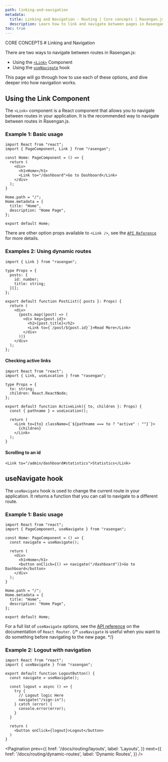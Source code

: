 ```yaml
---
path: linking-and-navigation
metadata:
  title: Linking and Navigation - Routing | Core concepts | Rasengan.js
  description: Learn how to link and navigate between pages in Rasengan.js.
toc: true
---
```



<span className="text-[12px] font-mono-regular text-foreground/60">
  CORE CONCEPTS
</span>
# Linking and Navigation

There are two ways to navigate between routes in Rasengan.js:

- Using the [`<Link>`](/docs/core/routing/linking#link-component) Component
- Using the [`useNavigate`](/docs/core/routing/linking#useNavigate) hook

This page will go through how to use each of these options, and dive deeper into how navigation works.

## Using the Link Component

The `<Link>` component is a React component that allows you to navigate between routes in your application.
It is the recommended way to navigate between routes in Rasengan.js.

### Example 1: Basic usage

```tsx title="src/app/home.page.tsx" showLineNumbers /Link/ {2,8}
import React from "react";
import { PageComponent, Link } from "rasengan";

const Home: PageComponent = () => {
  return (
    <div>
      <h1>Home</h1>
      <Link to="/dashboard">Go to Dashboard</Link>
    </div>
  );
}

Home.path = "/";
Home.metadata = {
  title: "Home",
  description: "Home Page",
};

export default Home;
```

There are other option props available to `<Link />`, see the [`API Reference`](/docs/api-reference/components/link-component) for more details.

### Examples 2: Using dynamic routes

```tsx title="src/components/Posts.tsx" showLineNumbers /Link/ {1,16}
import { Link } from "rasengan";

type Props = {
  posts: {
    id: number;
    title: string;
  }[];
};

export default function PostList({ posts }: Props) {
  return (
    <div>
      {posts.map((post) => (
        <div key={post.id}>
          <h2>{post.title}</h2>
          <Link to={`/post/${post.id}`}>Read More</Link>
        </div>
      ))}
    </div>
  );
};
```

#### Checking active links

```tsx title="src/components/ActiveLink.tsx" showLineNumbers {2,10}
import React from "react";
import { Link, useLocation } from "rasengan";

type Props = {
  to: string;
  children: React.ReactNode;
};

export default function ActiveLink({ to, children }: Props) {
  const { pathname } = useLocation();

  return (
    <Link to={to} className={`${pathname === to ? "active" : ""}`}>
      {children}
    </Link>
  );
}
```

#### Scrolling to an id

```tsx showLineNumbers /#statistics/
<Link to="/admin/dashboard#statistics">Statistics</Link>
```

## useNavigate hook

The `useNavigate` hook is used to change the current route in your application.
It returns a function that you can call to navigate to a different route.

### Example 1: Basic usage

```tsx title="src/app/home.page.tsx" showLineNumbers /useNavigate/ {2,5,10}
import React from "react";
import { PageComponent, useNavigate } from "rasengan";

const Home: PageComponent = () => {
  const navigate = useNavigate();

  return (
    <div>
      <h1>Home</h1>
      <button onClick={() => navigate("/dashboard")}>Go to Dashboard</button>
    </div>
  );
}

Home.path = "/";
Home.metadata = {
  title: "Home",
  description: "Home Page",
};

export default Home;
```

For a full list of `useNavigate` options, see the [API reference](https://reactrouter.com/en/main/hooks/use-navigate) on the documentation of `React Router`.
{/* 
<AlertBox type="tip">
  `useNavigate` is useful when you want to do something before navigating to the
  new page.
</AlertBox> */}

### Example 2: Logout with navigation

```tsx title="src/components/LogoutButton.tsx" showLineNumbers /useNavigate/ {2,5,10}
import React from "react";
import { useNavigate } from "rasengan";

export default function LogoutButton() {
  const navigate = useNavigate();

  const logout = async () => {
    try {
      // Logout logic Here
      navigate("/sign-in");
    } catch (error) {
      console.error(error);
    }
  }

  return (
    <button onClick={logout}>Logout</button>
  )
}
```

<Pagination 
  prev={{
    href: '/docs/routing/layouts',
    label: 'Layouts',
  }}
  next={{
    href: '/docs/routing/dynamic-routes',
    label: 'Dynamic Routes',
  }}
/>